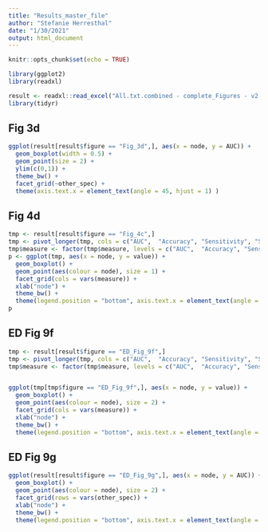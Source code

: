 ---
title: "Results_master_file"
author: "Stefanie Herresthal"
date: "1/30/2021"
output: html_document
---

```{r setup, include=FALSE}
knitr::opts_chunk$set(echo = TRUE)
```

```{r}
library(ggplot2)
library(readxl)

result <- readxl::read_excel("All.txt.combined - complete_Figures - v2.1.xlsx")
library(tidyr)
```
## Fig 3d

```{r}
ggplot(result[result$figure == "Fig_3d",], aes(x = node, y = AUC)) + 
  geom_boxplot(width = 0.5) + 
  geom_point(size = 2) + 
  ylim(c(0,1)) + 
  theme_bw() + 
  facet_grid(~other_spec) + 
  theme(axis.text.x = element_text(angle = 45, hjust = 1) )

```


## Fig 4d

```{r}
tmp <- result[result$figure == "Fig_4c",]
tmp <- pivot_longer(tmp, cols = c("AUC",  "Accuracy", "Sensitivity", "Specificity", "Fscore"), names_to = "measure", values_to = "value")
tmp$measure <- factor(tmp$measure, levels = c("AUC",  "Accuracy", "Sensitivity", "Specificity", "Fscore"))
p <- ggplot(tmp, aes(x = node, y = value)) + 
  geom_boxplot() + 
  geom_point(aes(colour = node), size = 1) +
  facet_grid(cols = vars(measure)) + 
  xlab("node") + 
  theme_bw() + 
  theme(legend.position = "bottom", axis.text.x = element_text(angle = 45, hjust = 1))
p
```

## ED Fig 9f
```{r, fig.width = 5, fig.height = 7}
tmp <- result[result$figure == "ED_Fig_9f",]
tmp <- pivot_longer(tmp, cols = c("AUC",  "Accuracy", "Sensitivity", "Specificity", "Fscore"), names_to = "measure", values_to = "value")
tmp$measure <- factor(tmp$measure, levels = c("AUC",  "Accuracy", "Sensitivity", "Specificity", "Fscore"))


ggplot(tmp[tmp$figure == "ED_Fig_9f",], aes(x = node, y = value)) + 
  geom_boxplot() + 
  geom_point(aes(colour = node), size = 2) +
  facet_grid(cols = vars(measure)) + 
  xlab("node") + 
  theme_bw() + 
  theme(legend.position = "bottom", axis.text.x = element_text(angle = 45, hjust = 1))

```



## ED Fig 9g

```{r, fig.height = 8, fig.width = 5}
ggplot(result[result$figure == "ED_Fig_9g",], aes(x = node, y = AUC)) + 
  geom_boxplot() + 
  geom_point(aes(colour = node), size = 2) +
  facet_grid(rows = vars(other_spec)) + 
  xlab("node") + 
  theme_bw() + 
  theme(legend.position = "bottom", axis.text.x = element_text(angle = 45, hjust = 1))

```



